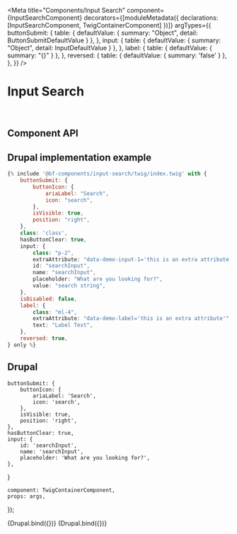 
<Meta
    title="Components/Input Search"
    component={InputSearchComponent}
    decorators={[moduleMetadata({ declarations: [InputSearchComponent, TwigContainerComponent] })]}
    argTypes={{
        buttonSubmit: {
            table: {
                defaultValue: {
                    summary: "Object",
                    detail: ButtonSubmitDefaultValue
                }
            },
        },
        input: {
            table: {
                defaultValue: {
                    summary: "Object",
                    detail: InputDefaultValue
                }
            },
        },
        label: {
            table: {
                defaultValue: {
                    summary: "{}"
                }
            },
        },
        reversed: {
            table: { defaultValue: { summary: 'false' } },
        },
    }}
/>

# Input Search

<br />

## Component API

<ArgsTable of={InputSearchComponent} />

## Drupal implementation example

```jsx
{% include '@bf-components/input-search/twig/index.twig' with {
    buttonSubmit: {
        buttonIcon: {
            ariaLabel: "Search",
            icon: "search",
        },
        isVisible: true,
        position: "right",
    },
    class: 'class',
    hasButtonClear: true,
    input: {
        class: "p-2",
        extraAttribute: "data-demo-input-1='this is an extra attribute' data-demo-input-2='this is another extra attribute'",
        id: "searchInput",
        name: "searchInput",
        placeholder: "What are you looking for?",
        value: "search string",
    },
    isDisabled: false,
    label: {
        class: "ml-4",
        extraAttribute: "data-demo-label='this is an extra attribute'",
        text: "Label Text",
    },
    reversed: true,
} only %}
```

## Drupal

    buttonSubmit: {
        buttonIcon: {
            ariaLabel: 'Search',
            icon: 'search',
        },
        isVisible: true,
        position: 'right',
    },
    hasButtonClear: true,
    input: {
        id: 'searchInput',
        name: 'searchInput',
        placeholder: 'What are you looking for?',
    },
}

    component: TwigContainerComponent,
    props: args,
});

<Canvas withSource="none">
    <Story
        name="Drupal - Default"
        height="150px"
        args={{
            elementPath: 'components/input-search/_doc/template.drupal',
            ...commonProps,
        }}
    >
        {Drupal.bind({})}
    </Story>
</Canvas>



<Canvas withSource="none">
    <Story
        name="Drupal - With Label"
        height="150px"
        args={{
            elementPath: 'components/input-search/_doc/template.drupal',
            ...commonProps,
            label: {
                text: 'Label',
            },
        }}
    >
        {Drupal.bind({})}
    </Story>
</Canvas>
